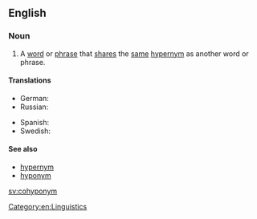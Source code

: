 ==English==

===Noun===
{{en-noun}}

# A [[word]] or [[phrase]] that [[share]]s the [[same]] [[hypernym]] as another word or phrase.

====Translations====
{{trans-top|a word or phrase that shares  the same hypernym  as another word or phrase}}
* German: {{t+|de|Kohyponym}}
* Russian: {{t|ru|согипоним}}
{{trans-mid}}
* Spanish: {{t|es|cohipónimo|m}}
* Swedish: {{t|sv|kohyponym|c}}
{{trans-bottom}}

====See also====
* [[hypernym]]
* [[hyponym]]

[[sv:cohyponym]]
[[Category:en:Linguistics]]
